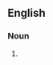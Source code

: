 ==English==

===Noun===
{{head|en|noun}}

# {{obsolete spelling of|en|knowledge}} {{defdate|15th-17th c.}}